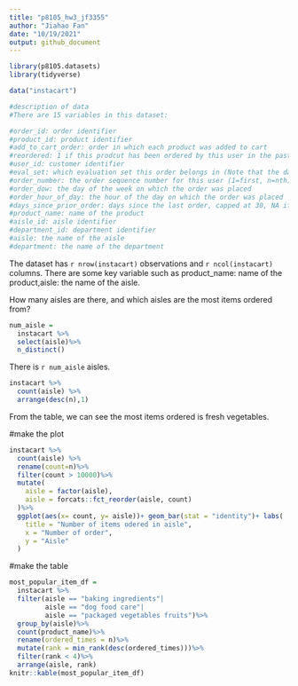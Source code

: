 ```yaml
---
title: "p8105_hw3_jf3355"
author: "Jiahao Fan"
date: "10/19/2021"
output: github_document
---
```


```r
library(p8105.datasets)
library(tidyverse)

data("instacart")
```


```r
#description of data
#There are 15 variables in this dataset:

#order_id: order identifier
#product_id: product identifier
#add_to_cart_order: order in which each product was added to cart
#reordered: 1 if this prodcut has been ordered by this user in the past, 0 otherwise
#user_id: customer identifier
#eval_set: which evaluation set this order belongs in (Note that the data for use in this class is exclusively from the “train” eval_set)
#order_number: the order sequence number for this user (1=first, n=nth)
#order_dow: the day of the week on which the order was placed
#order_hour_of_day: the hour of the day on which the order was placed
#days_since_prior_order: days since the last order, capped at 30, NA if order_number=1
#product_name: name of the product
#aisle_id: aisle identifier
#department_id: department identifier
#aisle: the name of the aisle
#department: the name of the department
```

The dataset has `r nrow(instacart)` observations and `r ncol(instacart)` columns. There are some key variable such as product_name: name of the product,aisle: the name of the aisle. 

How many aisles are there, and which aisles are the most items ordered from?
```r
num_aisle = 
  instacart %>%
  select(aisle)%>%
  n_distinct()
```
There is `r num_aisle` aisles.

```r
instacart %>%
  count(aisle) %>%
  arrange(desc(n),1)
```
From the table, we can see the most items ordered is fresh vegetables.

#make the plot
```r
instacart %>%
  count(aisle) %>%
  rename(count=n)%>%
  filter(count > 10000)%>%
  mutate(
    aisle = factor(aisle),
    aisle = forcats::fct_reorder(aisle, count)
  )%>%
  ggplot(aes(x= count, y= aisle))+ geom_bar(stat = "identity")+ labs(
    title = "Number of items odered in aisle",
    x = "Number of order",
    y = "Aisle"
  )
```

#make the table
```r
most_popular_item_df = 
  instacart %>%
  filter(aisle == "baking ingredients"|
         aisle == "dog food care"|
         aisle == "packaged vegetables fruits")%>%
  group_by(aisle)%>%
  count(product_name)%>%
  rename(ordered_times = n)%>%
  mutate(rank = min_rank(desc(ordered_times)))%>%
  filter(rank < 4)%>%
  arrange(aisle, rank)
knitr::kable(most_popular_item_df)
```

